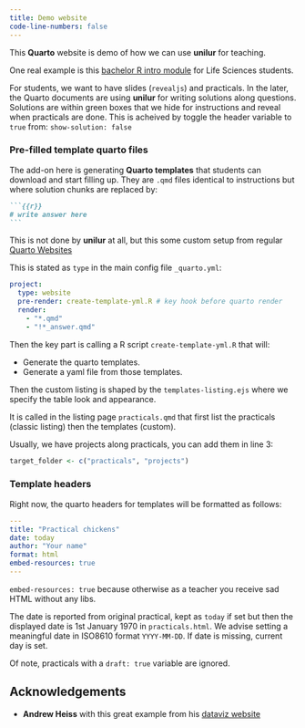 ```yaml
---
title: Demo website
code-line-numbers: false
---
```



This **Quarto** website is demo of how we can use **unilur** for teaching.

One real example is this [bachelor R intro module](https://basv53.uni.lu) for Life Sciences students.

For students, we want to have slides (`revealjs`) and practicals.
In the later, the Quarto documents are using **unilur** for writing solutions along questions. 
Solutions are within green boxes that we hide for instructions and reveal when practicals are done.
This is acheived by toggle the header variable to `true` from: `show-solution: false`

### Pre-filled template quarto files

The add-on here is generating **Quarto templates** that students can download and start filling up.
They are `.qmd` files identical to instructions but where solution chunks are replaced by:

```` markdown
```{{r}}
# write answer here
```
````

This is not done by **unilur** at all, but this some custom setup from regular [Quarto Websites](https://quarto.org/docs/websites/)

This is stated as `type` in the main config file `_quarto.yml`:

``` yaml
project:
  type: website
  pre-render: create-template-yml.R # key hook before quarto render
  render:
    - "*.qmd"
    - "!*_answer.qmd"
```

Then the key part is calling a R script `create-template-yml.R` that will:

- Generate the quarto templates.
- Generate a yaml file from those templates.

Then the custom listing is shaped by the `templates-listing.ejs` where we specify the table look and appearance.

It is called in the listing page `practicals.qmd` that first list the practicals (classic listing) then the templates (custom).

Usually, we have projects along practicals, you can add them in line 3:

``` r
target_folder <- c("practicals", "projects")
```

### Template headers

Right now, the quarto headers for templates will be formatted as follows:

``` yaml
---
title: "Practical chickens"
date: today
author: "Your name"
format: html
embed-resources: true
---
```

`embed-resources: true` because otherwise as a teacher you receive sad HTML without any libs.

The date is reported from original practical, kept as `today` if set but then the displayed date is 1st January 1970 in `practicals.html`. We advise setting a meaningful date in ISO8610 format `YYYY-MM-DD`.
If date is missing, current day is set.

Of note, practicals with a `draft: true` variable are ignored.


## Acknowledgements


- **Andrew Heiss** with this great example from his [dataviz website](https://github.com/andrewheiss/datavizsp25.classes.andrewheiss.com/blob/main/data/extract-news-headings.R)